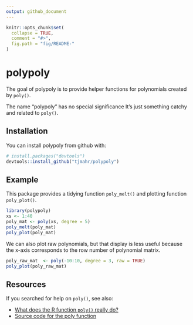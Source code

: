 ```yaml
---
output: github_document
---
```


<!-- README.md is generated from README.Rmd. Please edit that file -->

```r
knitr::opts_chunk$set(
  collapse = TRUE,
  comment = "#>",
  fig.path = "fig/README-"
)
```

# polypoly

The goal of polypoly is to provide helper functions for polynomials created by
`poly()`. 

The name "polypoly" has no special significance It's just something catchy and
related to `poly()`.

## Installation

You can install polypoly from github with:

```r
# install.packages("devtools")
devtools::install_github("tjmahr/polypoly")
```

## Example

This package provides a tidying function `poly_melt()` and plotting function
`poly_plot()`.


```r
library(polypoly)
xs <- 1:40
poly_mat <- poly(xs, degree = 5)
poly_melt(poly_mat)
poly_plot(poly_mat)
```

We can also plot raw polynomials, but that display is less useful because the
x-axis corresponds to the row number of polynomial matrix.

```r
poly_raw_mat  <- poly(-10:10, degree = 3, raw = TRUE)
poly_plot(poly_raw_mat)
```



## Resources

If you searched for help on `poly()`, see also:

* [What does the R function `poly()` really do?](https://stackoverflow.com/questions/19484053/what-does-the-r-function-poly-really-do)
* [Source code for the poly function](https://github.com/wch/r-source/blob/af7f52f70101960861e5d995d3a4bec010bc89e6/src/library/stats/R/contr.poly.R#L85)
